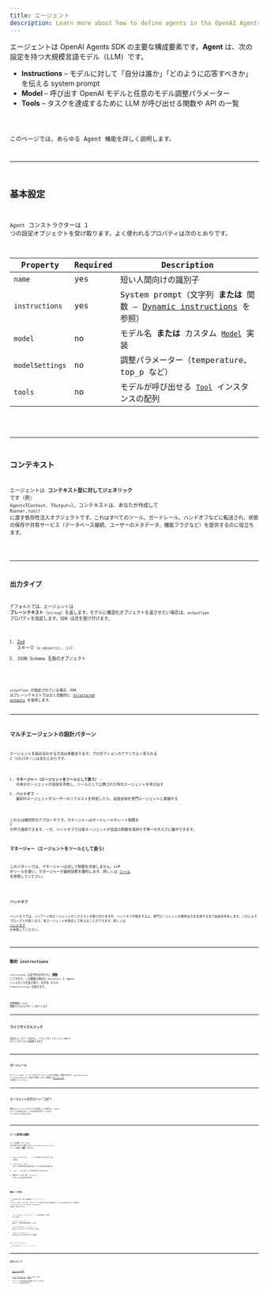 ```yaml
---
title: エージェント
description: Learn more about how to define agents in the OpenAI Agents SDK for JavaScript / TypeScript
---
```



エージェントは OpenAI Agents SDK の主要な構成要素です。**Agent** は、次の設定を持つ大規模言語モデル（LLM）です。

- **Instructions** – モデルに対して「自分は誰か」「どのように応答すべきか」を伝える system prompt
- **Model** – 呼び出す OpenAI モデルと任意のモデル調整パラメーター
- **Tools** – タスクを達成するために LLM が呼び出せる関数や API の一覧

<Code lang="typescript" code={simpleAgent} title="基本的な Agent 定義" />

このページでは、あらゆる Agent 機能を詳しく説明します。

---

## 基本設定

`Agent` コンストラクターは 1 つの設定オブジェクトを受け取ります。よく使われるプロパティは次のとおりです。

| Property        | Required | Description                                                                                        |
| --------------- | -------- | -------------------------------------------------------------------------------------------------- |
| `name`          | yes      | 短い人間向けの識別子                                                                               |
| `instructions`  | yes      | System prompt（文字列 **または** 関数 – [Dynamic instructions](#dynamic-instructions) を参照）     |
| `model`         | no       | モデル名 **または** カスタム [`Model`](/openai-agents-js/openai/agents/interfaces/model/) 実装     |
| `modelSettings` | no       | 調整パラメーター（temperature、top_p など）                                                        |
| `tools`         | no       | モデルが呼び出せる [`Tool`](/openai-agents-js/openai/agents/type-aliases/tool/) インスタンスの配列 |

<Code lang="typescript" code={agentWithTools} title="ツールを持つ Agent" />

---

## コンテキスト

エージェントは **コンテキスト型に対してジェネリック** です（例: `Agent<TContext, TOutput>`）。コンテキストは、あなたが作成して `Runner.run()` に渡す依存性注入オブジェクトです。これはすべてのツール、ガードレール、ハンドオフなどに転送され、状態の保存や共有サービス（データベース接続、ユーザーのメタデータ、機能フラグなど）を提供するのに役立ちます。

<Code
  lang="typescript"
  code={agentWithContext}
  title="コンテキストを持つ Agent"
/>

---

## 出力タイプ

デフォルトでは、エージェントは **プレーンテキスト**（`string`）を返します。モデルに構造化オブジェクトを返させたい場合は、`outputType` プロパティを指定します。SDK は次を受け付けます。

1. [Zod](https://github.com/colinhacks/zod) スキーマ（`z.object({...})`）
2. JSON Schema 互換のオブジェクト

<Code
  lang="typescript"
  code={agentWithAodOutputType}
  title="Zod による構造化出力"
/>

`outputType` が指定されている場合、SDK はプレーンテキストではなく自動的に
[structured outputs](https://platform.openai.com/docs/guides/structured-outputs) を使用します。

---

## マルチエージェントの設計パターン

エージェントを組み合わせる方法は多数あります。プロダクションのアプリでよく見られる 2 つのパターンは次のとおりです。

1. **マネージャー（エージェントをツールとして扱う）** – 中央のエージェントが会話を所有し、ツールとして公開された特化エージェントを呼び出す
2. **ハンドオフ** – 最初のエージェントがユーザーのリクエストを特定したら、会話全体を専門エージェントに委譲する

これらは補完的なアプローチです。マネージャーはガードレールやレート制限を 1 か所で適用できます。一方、ハンドオフでは各エージェントが会話の制御を保持せず単一のタスクに集中できます。

### マネージャー（エージェントをツールとして扱う）

このパターンでは、マネージャーは決して制御を手放しません。LLM がツールを使い、マネージャーが最終回答を要約します。詳しくは [ツール](/openai-agents-js/ja/guides/tools#agents-as-tools) を参照してください。

<Code
  lang="typescript"
  code={agentsAsTools}
  title="ツールとしてのエージェント"
/>

### ハンドオフ

ハンドオフでは、トリアージ用エージェントがリクエストを振り分けますが、ハンドオフが発生すると、専門エージェントが最終出力を生成するまで会話を所有します。これによりプロンプトが短くなり、各エージェントを独立して考えることができます。詳しくは [ハンドオフ](/openai-agents-js/ja/guides/handoffs) を参照してください。

<Code
  lang="typescript"
  code={agentWithHandoffs}
  title="ハンドオフを行う Agent"
/>

---

## 動的 instructions

`instructions` は文字列の代わりに **関数** にできます。この関数は現在の `RunContext` と Agent インスタンスを受け取り、文字列 _または_ `Promise<string>` を返せます。

<Code
  lang="typescript"
  code={agentWithDynamicInstructions}
  title="動的 instructions を使う Agent"
/>

同期関数と `async` 関数のどちらもサポートされています。

---

## ライフサイクルフック

高度なユースケース向けに、イベントをリッスンして Agent のライフサイクルを監視できます

<Code
  lang="typescript"
  code={agentWithLifecycleHooks}
  title="ライフサイクルフックを持つ Agent"
/>

---

## ガードレール

ガードレールは、ユーザー入力やエージェント出力を検証・変換できます。`inputGuardrails` と `outputGuardrails` 配列で設定します。詳細は
[ガードレール](/openai-agents-js/ja/guides/guardrails) を参照してください。

---

## エージェントのクローン／コピー

既存のエージェントを少しだけ変更したい場合は、`clone()` メソッドを使います。これは完全に新しい `Agent` インスタンスを返します。

<Code lang="typescript" code={agentCloning} title="Agent のクローン作成" />

---

## ツール使用の強制

ツールを提供しても、LLM が必ず呼び出すとは限りません。`modelSettings.tool_choice` でツール使用を **強制** できます。

1. `'auto'`（デフォルト） – ツールを使うかどうかは LLM が決定
2. `'required'` – LLM はツールを呼び出す必要がある（どれを使うかは選べる）
3. `'none'` – LLM はツールを呼び出してはならない
4. 特定のツール名（例 `'calculator'`） – そのツールを必ず呼び出す

<Code lang="typescript" code={agentForcingToolUse} title="ツール使用の強制" />

### 無限ループの防止

ツール呼び出し後、SDK は自動的に `tool_choice` を `'auto'` にリセットします。これにより、モデルがツール呼び出しを繰り返す無限ループへ入るのを防ぎます。この動作は `resetToolChoice` フラグ、または `toolUseBehavior` の設定で上書きできます。

- `'run_llm_again'`（デフォルト） – ツール結果を用いて再度 LLM を実行
- `'stop_on_first_tool'` – 最初のツール結果を最終回答として扱う
- `{ stopAtToolNames: ['my_tool'] }` – 指定したいずれかのツールが呼ばれたら停止
- `(context, toolResults) => ...` – 実行を終了すべきかを返すカスタム関数

```typescript
const agent = new Agent({
  ...,
  toolUseBehavior: 'stop_on_first_tool',
});
```

---

## 次のステップ

- [エージェントの実行](/openai-agents-js/ja/guides/running-agents) を学ぶ
- [ツール](/openai-agents-js/ja/guides/tools)、[ガードレール](/openai-agents-js/ja/guides/guardrails)、[モデル](/openai-agents-js/ja/guides/models) を詳しく学ぶ
- サイドバーの **@openai/agents** 配下で TypeDoc リファレンス全体を参照する
